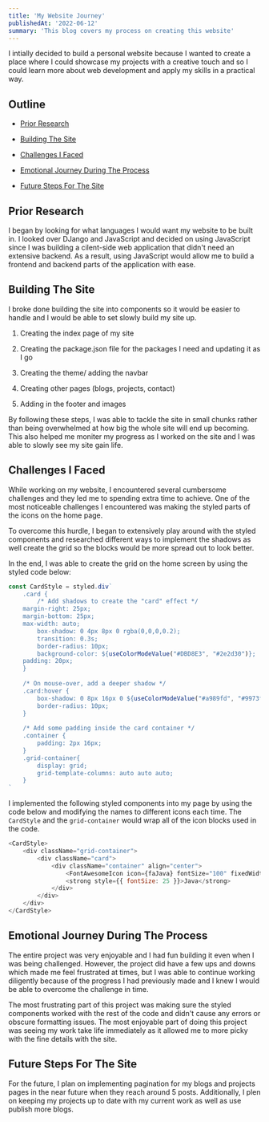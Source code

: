 ```yaml
---
title: 'My Website Journey'
publishedAt: '2022-06-12'
summary: 'This blog covers my process on creating this website'
---
```


I intially decided to build a personal website because I wanted to create a place where I could showcase my projects with a creative touch and so I could learn more about web development and apply my skills in a practical way. 

## Outline

- [Prior Research](prior-research)

- [Building The Site](#building-the-site)

- [Challenges I Faced](#challenges-i-faced)

- [Emotional Journey During The Process](#emotional-journey-during-the-process)

- [Future Steps For The Site](#future-steps-for-the-site)

## Prior Research

I began by looking for what languages I would want my website to be built in. I looked over DJango and JavaScript and decided on using JavaScript since I was building a cilent-side web application that didn't need an extensive backend. As a result, using JavaScript would allow me to build a frontend and backend parts of the application with ease.

## Building The Site

I broke done building the site into components so it would be easier to handle and I would be able to set slowly build my site up.

1. Creating the index page of my site

2. Creating the package.json file for the packages I need and updating it as I go

3. Creating the theme/ adding the navbar

4. Creating other pages (blogs, projects, contact)

5. Adding in the footer and images

By following these steps, I was able to tackle the site in small chunks rather than being overwhelmed at how big the whole site will end up becoming. This also helped me moniter my progress as I worked on the site and I was able to slowly see my site gain life.

## Challenges I Faced

While working on my website, I encountered several cumbersome challenges and they led me to spending extra time to achieve. One of the most noticeable challenges I encountered was making the styled parts of the icons on the home page.

To overcome this hurdle, I began to extensively play around with the styled components and researched different ways to implement the shadows as well create the grid so the blocks would be more spread out to look better.

In the end, I was able to create the grid on the home screen by using the styled code below:

```JavaScript:pages/index.js
const CardStyle = styled.div`
    .card {
        /* Add shadows to create the "card" effect */
    margin-right: 25px;
    margin-bottom: 25px;
    max-width: auto;
        box-shadow: 0 4px 8px 0 rgba(0,0,0,0.2);
        transition: 0.3s;
        border-radius: 10px;
        background-color: ${useColorModeValue("#DBD8E3", "#2e2d30")};
    padding: 20px;
    }
    
    /* On mouse-over, add a deeper shadow */
    .card:hover {
        box-shadow: 0 8px 16px 0 ${useColorModeValue("#a989fd", "#9973ff")};
        border-radius: 10px;
    }
    
    /* Add some padding inside the card container */
    .container {
        padding: 2px 16px;
    }
    .grid-container{
        display: grid;
        grid-template-columns: auto auto auto;
    }
`
```

I implemented the following styled components into my page by using the code below and modifying the names to different icons each time. The ```CardStyle``` and the ```grid-container``` would wrap all of the icon blocks used in the code.

```js:pages/index.js
<CardStyle>
    <div className="grid-container">
        <div className="card">
            <div className="container" align="center">
                <FontAwesomeIcon icon={faJava} fontSize="100" fixedWidth/>
                <strong style={{ fontSize: 25 }}>Java</strong>
            </div>
        </div>
    </div>
</CardStyle>
```

## Emotional Journey During The Process

The entire project was very enjoyable and I had fun building it even when I was being challenged. However, the project did have a few ups and downs which made me feel frustrated at times, but I was able to continue working diligently because of the progress I had previously made and I knew I would be able to overcome the challenge in time. 

The most frustrating part of this project was making sure the styled components worked with the rest of the code and didn't cause any errors or obscure formatting issues. The most enjoyable part of doing this project was seeing my work take life immediately as it allowed me to more picky with the fine details with the site.

## Future Steps For The Site

For the future, I plan on implementing pagination for my blogs and projects pages in the near future when they reach around 5 posts. Additionally, I plen on keeping my projects up to date with my current work as well as use publish more blogs.